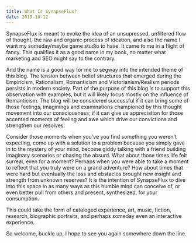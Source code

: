 ```yaml
---
title: What Is SynapseFlux?
date: 2019-10-12
---
```


SynapseFlux is meant to evoke the idea of an unsupressed, unfiltered flow of thought, the raw and organic process
of ideation, and also the name I want my someday/maybe game studio to have.
It came to me in a flight of fancy. This qualifies it as a good name in my book,
no matter what marketing and SEO might say to the contrary.

And the name is a good way for me to segway into the intended theme of this blog. 
The tension between belief structures that emerged during the Empiricism, Rationalism, Romanticism and Victorianism/Realism periods
persists in modern society. Part of the purpose of this blog is to support this observation with examples, but
it will likely focus mostly on the influence of Romanticism. The blog will be considered successful if it can bring some 
of those feelings, imaginings and examinations championed by this thought movement into our consciousness; if it can give us appreciation for those
accented moments of feeling and awe which drive our convictions and strengthen our resolves.

Consider those moments when you've you find something you weren't expecting, come up with a solution to a problem because
you simply gave in to the mystery of your mind, become giddy talking with a friend building imaginary scenarios
or chasing the absurd. What about those times life felt surreal, even for a moment? Perhaps when you were able to take a moment
to reflect that you truly were on a grand adventure? How about times that were hard but eventually the loss and 
obstacles brought new insight and strength from unknown reserves? It is the intention of SynapseFlux to dive into this space in as many
ways as this humble mind can conceive of, or even better pull from others and present, synthesized, for your consumption.

This could take the form of cataloged experience, art, music, fiction, research, biographic portraits, and perhaps 
someday even an interactive experience. 


So welcome, buckle up, I hope to see you again somewhere down the line.
